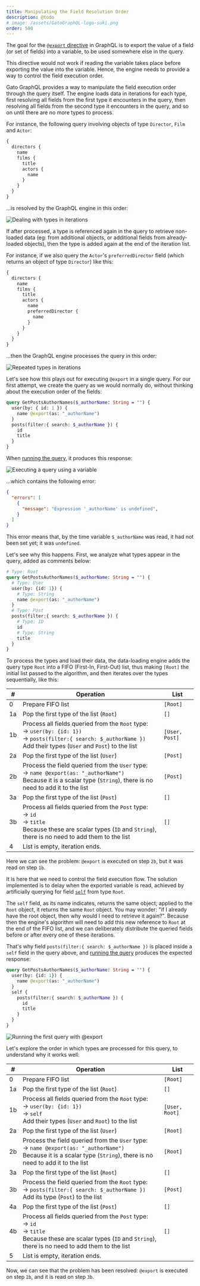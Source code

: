 ```yaml
---
title: Manipulating the Field Resolution Order
description: @todo
# image: /assets/GatoGraphQL-logo-suki.png
order: 500
---
```


The goal for the [`@export` directive](/docs/operational/export) in GraphQL is to export the value of a field (or set of fields) into a variable, to be used somewhere else in the query. 

This directive would not work if reading the variable takes place before exporting the value into the variable. Hence, the engine needs to provide a way to control the field execution order. 

Gato GraphQL provides a way to manipulate the field execution order through the query itself. The engine loads data in iterations for each type, first resolving all fields from the first type it encounters in the query, then resolving all fields from the second type it encounters in the query, and so on until there are no more types to process. 

For instance, the following query involving objects of type `Director`, `Film` and `Actor`:

```graphql
{
  directors {
    name
    films {
      title
      actors {
        name
      }
    }
  }
}
```

...is resolved by the GraphQL engine in this order:

![Dealing with types in iterations](/assets/architecture/dataloading-engine-type-iterations.png "Dealing with types in iterations")

If after processed, a type is referenced again in the query to retrieve non-loaded data (eg: from additional objects, or additional fields from already-loaded objects), then the type is added again at the end of the iteration list.

For instance, if we also query the `Actor`'s `preferredDirector` field (which returns an object of type `Director`) like this:

```graphql
{
  directors {
    name
    films {
      title
      actors {
        name
        preferredDirector {
          name
        }
      }
    }
  }
}
```

...then the GraphQL engine processes the query in this order:

![Repeated types in iterations](/assets/architecture/dataloading-engine-repeated-type-iterations.png "Repeated types in iterations")

Let's see how this plays out for executing `@export` in a single query. For our first attempt, we create the query as we would normally do, without thinking about the execution order of the fields:

```graphql
query GetPostsAuthorNames($_authorName: String = "") {
  user(by: { id: 1 }) {
    name @export(as: "_authorName")
  }
  posts(filter:{ search: $_authorName }) {
    id
    title
  }
}
```

When [running the query](https://newapi.getpop.org/graphiql/?query=query%20GetPostsAuthorNames(%24_authorName%3A%20String%20%3D%20%22%22)%20%7B%0A%20%20user(by:{id%3A%201})%20%7B%0A%20%20%20%20name%20%40export(as%3A%20%22_authorName%22)%0A%20%20%7D%0A%20%20posts(filter:{search%3A%20%24_authorName})%20%7B%0A%20%20%20%20id%0A%20%20%20%20title%0A%20%20%7D%0A%7D&operationName=GetPostsAuthorNames), it produces this response:

![Executing a query using a variable](/assets/architecture/third-query.png)

...which contains the following error:

```json
{
  "errors": [
    {
      "message": "Expression '_authorName' is undefined",
    }
  ]
}
```

This error means that, by the time variable `$_authorName` was read, it had not been set yet; it was `undefined`.

Let's see why this happens. First, we analyze what types appear in the query, added as comments below:

```graphql
# Type: Root
query GetPostsAuthorNames($_authorName: String = "") {
  # Type: User
  user(by: {id: 1}) {
    # Type: String
    name @export(as: "_authorName")
  }
  # Type: Post
  posts(filter:{ search: $_authorName }) {
    # Type: ID
    id
    # Type: String
    title
  }
}
```

To process the types and load their data, the data-loading engine adds the query type `Root` into a FIFO (First-In, First-Out) list, thus making `[Root]` the initial list passed to the algorithm, and then iterates over the types sequentially, like this:

<table class="table">
<thead>
<tr>
<th>#</th><th>Operation</th><th>List</th>
</tr>
</thead>
<tbody>
<tr><td>0</td><td>Prepare FIFO list</td><td><code>[Root]</code></td></tr>
<tr><td>1a</td><td>Pop the first type of the list (<code>Root</code>)</td><td><code>[]</code></td></tr>
<tr><td>1b</td><td>Process all fields queried from the <code>Root</code> type:<br/>→ <code>user(by: {id: 1})</code><br/>→ <code>posts(filter:{ search: $_authorName })</code><br/>Add their types (<code>User</code> and <code>Post</code>) to the list</td><td><code>[User, Post]</code></td></tr>
<tr><td>2a</td><td>Pop the first type of the list (<code>User</code>)</td><td><code>[Post]</code></td></tr>
<tr><td>2b</td><td>Process the field queried from the <code>User</code> type:<br/>→ <code>name @export(as: "_authorName")</code><br/>Because it is a scalar type (<code>String</code>), there is no need to add it to the list</td><td><code>[Post]</code></td></tr>
<tr><td>3a</td><td>Pop the first type of the list (<code>Post</code>)</td><td><code>[]</code></td></tr>
<tr><td>3b</td><td>Process all fields queried from the <code>Post</code> type:<br/>→ <code>id</code><br/>→ <code>title</code><br/>Because these are scalar types (<code>ID</code> and <code>String</code>), there is no need to add them to the list</td><td><code>[]</code></td></tr>
<tr><td>4</td><td>List is empty, iteration ends.</td><td>&nbsp;</td></tr>
</tbody>
</table>

Here we can see the problem: `@export` is executed on step `2b`, but it was read on step `1b`. 

It is here that we need to control the field execution flow. The solution implemented is to delay when the exported variable is read, achieved by artificially querying for field [`self`](https://github.com/getpop/component-model/blob/57a27af3841da284ea59c6f7ff3a9b4c0befa472/src/FieldResolvers/CoreFieldResolver.php) from type `Root`.

The `self` field, as its name indicates, returns the same object; applied to the `Root` object, it returns the same `Root` object. You may wonder: "if I already have the root object, then why would I need to retrieve it again?". Because then the engine's algorithm will need to add this new reference to `Root` at the end of the FIFO list, and we can deliberately distribute the queried fields before or after every one of these iterations.

That's why field `posts(filter:{ search: $_authorName })` is placed inside a `self` field in the query above, and [running the query](https://newapi.getpop.org/graphiql/?query=query%20GetPostsAuthorNames(%24_authorName%3A%20String%20%3D%20%22%22)%20%7B%0A%20%20user(by:{id%3A%201})%20%7B%0A%20%20%20%20name%20%40export(as%3A%20%22_authorName%22)%0A%20%20%7D%0A%20%20self%20%7B%0A%20%20%20%20posts(filter:{search%3A%20%24_authorName})%20%7B%0A%20%20%20%20%20%20id%0A%20%20%20%20%20%20title%0A%20%20%20%20%7D%0A%20%20%7D%0A%7D&operationName=GetPostsAuthorNames) produces the expected response:

```graphql
query GetPostsAuthorNames($_authorName: String = "") {
  user(by: {id: 1}) {
    name @export(as: "_authorName")
  }
  self {
    posts(filter:{ search: $_authorName }) {
      id
      title
    }
  }
}
```

![Running the first query with `@export`](/assets/architecture/first-query.png)

Let's explore the order in which types are processed for this query, to understand why it works well:

<table class="table">
<thead>
<tr>
<th>#</th><th>Operation</th><th>List</th>
</tr>
</thead>
<tbody>
<tr><td>0</td><td>Prepare FIFO list</td><td><code>[Root]</code></td></tr>
<tr><td>1a</td><td>Pop the first type of the list (<code>Root</code>)</td><td><code>[]</code></td></tr>
<tr><td>1b</td><td>Process all fields queried from the <code>Root</code> type:<br/>→ <code>user(by: {id: 1})</code><br/>→ <code>self</code><br/>Add their types (<code>User</code> and <code>Root</code>) to the list</td><td><code>[User, Root]</code></td></tr>
<tr><td>2a</td><td>Pop the first type of the list (<code>User</code>)</td><td><code>[Root]</code></td></tr>
<tr><td>2b</td><td>Process the field queried from the <code>User</code> type:<br/>→ <code>name @export(as: "_authorName")</code><br/>Because it is a scalar type (<code>String</code>), there is no need to add it to the list</td><td><code>[Root]</code></td></tr>
<tr><td>3a</td><td>Pop the first type of the list (<code>Root</code>)</td><td><code>[]</code></td></tr>
<tr><td>3b</td><td>Process the field queried from the <code>Root</code> type:<br/>→ <code>posts(filter:{ search: $_authorName })</code><br/>Add its type (<code>Post</code>) to the list</td><td><code>[Post]</code></td></tr>
<tr><td>4a</td><td>Pop the first type of the list (<code>Post</code>)</td><td><code>[]</code></td></tr>
<tr><td>4b</td><td>Process all fields queried from the <code>Post</code> type:<br/>→ <code>id</code><br/>→  <code>title</code><br/>Because these are scalar types (<code>ID</code> and <code>String</code>), there is no need to add them to the list</td><td><code>[]</code></td></tr>
<tr><td>5</td><td>List is empty, iteration ends.</td><td>&nbsp;</td></tr>
</tbody>
</table>

Now, we can see that the problem has been resolved: `@export` is executed on step `2b`, and it is read on step `3b`.